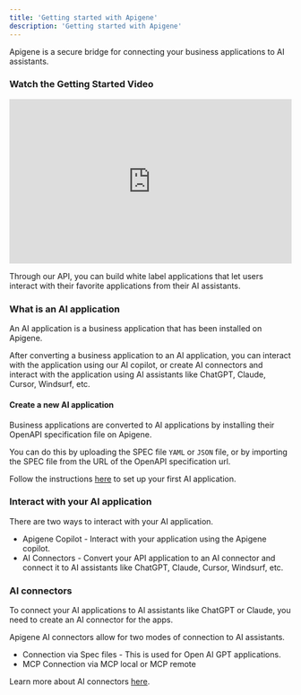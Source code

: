 ```yaml
---
title: 'Getting started with Apigene'
description: 'Getting started with Apigene'
---
```


Apigene is a secure bridge for connecting your business applications to AI assistants.

### Watch the Getting Started Video

<div style="position: relative; padding-bottom: 58.189655172413794%; height: 0;">
  <iframe
    src="https://www.loom.com/embed/ee16a4584520412abb4cd7f699f8b7a2?sid=48e951bd-812f-4032-9008-c93dc201f2f3"
    frameborder="0"
    webkitallowfullscreen
    mozallowfullscreen
    allowfullscreen
    style="position: absolute; top: 0; left: 0; width: 100%; height: 100%;"
  ></iframe>
</div>

Through our API, you can build white label applications that let users interact with their favorite applications from their AI assistants.

### What is an AI application
An AI application is a business application that has been installed on Apigene. 

After converting a business application to an AI application, you can interact with the application using our AI copilot, or create AI connectors and interact with the application using AI assistants like ChatGPT, Claude, Cursor, Windsurf, etc.

#### Create a new AI application

Business applications are converted to AI applications by installing their OpenAPI specification file on Apigene. 

You can do this by uploading the SPEC file `YAML` or `JSON` file, or by importing the SPEC file from the URL of the OpenAPI specification url.

Follow the instructions [here](/guides/add-ai-application) to set up your first AI application.

### Interact with your AI application

There are two ways to interact with your AI application. 

- Apigene Copilot - Interact with your application using the Apigene copilot.
- AI Connectors - Convert your API application to an AI connector and connect it to AI assistants like ChatGPT, Claude, Cursor, Windsurf, etc.

### AI connectors
To connect your AI applications to AI assistants like ChatGPT or Claude, you need to create an AI connector for the apps. 

Apigene AI connectors allow for two modes of connection to AI assistants.

- Connection via Spec files - This is used for Open AI GPT applications.
- MCP Connection via MCP local or MCP remote

Learn more about AI connectors [here](/guides/connectors/overview).
